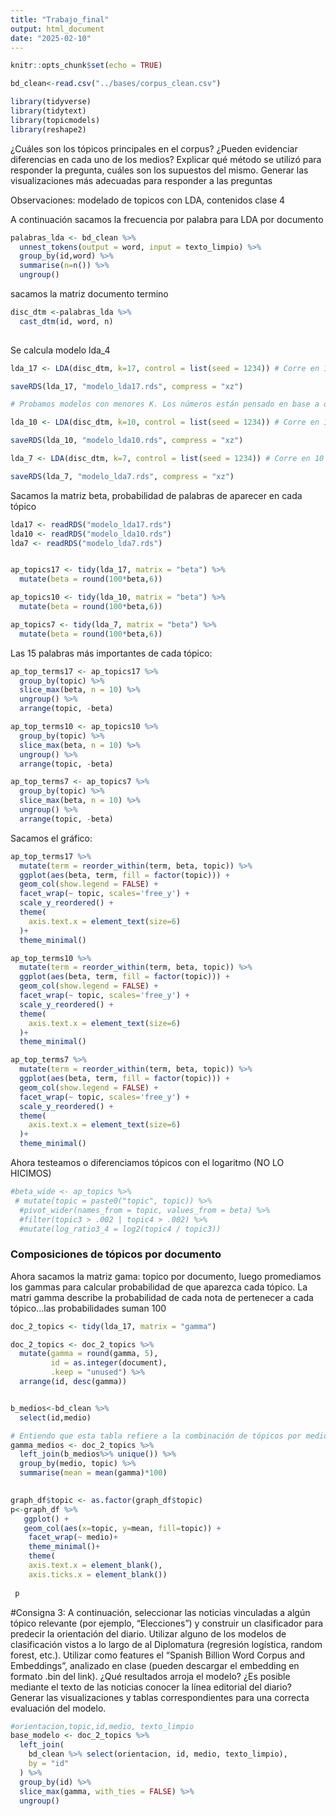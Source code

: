 ```yaml
---
title: "Trabajo_final"
output: html_document
date: "2025-02-10"
---
```


```r
knitr::opts_chunk$set(echo = TRUE)

bd_clean<-read.csv("../bases/corpus_clean.csv")

library(tidyverse)
library(tidytext)
library(topicmodels)
library(reshape2) 
```

¿Cuáles son los tópicos principales en el corpus? ¿Pueden evidenciar diferencias en cada uno de los medios? Explicar qué método se utilizó para responder la pregunta, cuáles son los supuestos del mismo. Generar las visualizaciones más adecuadas para responder a las preguntas

Observaciones: modelado de topicos con LDA, contenidos clase 4


A continuación sacamos la frecuencia por palabra para LDA por documento
```r
palabras_lda <- bd_clean %>%
  unnest_tokens(output = word, input = texto_limpio) %>%
  group_by(id,word) %>% 
  summarise(n=n()) %>% 
  ungroup()
```

sacamos la matriz documento termino

```r

disc_dtm <-palabras_lda %>%
  cast_dtm(id, word, n) 
                
```

Se calcula modelo lda_4

```r
lda_17 <- LDA(disc_dtm, k=17, control = list(seed = 1234)) # Corre en 1/2 hr aprox

saveRDS(lda_17, "modelo_lda17.rds", compress = "xz")

# Probamos modelos con menores K. Los números están pensado en base a que las secciones "fundamentales" de los diarios tienden a ser entre 7 y 10.

lda_10 <- LDA(disc_dtm, k=10, control = list(seed = 1234)) # Corre en 15 minutos aprox

saveRDS(lda_10, "modelo_lda10.rds", compress = "xz")

lda_7 <- LDA(disc_dtm, k=7, control = list(seed = 1234)) # Corre en 10 minutos

saveRDS(lda_7, "modelo_lda7.rds", compress = "xz")
```

Sacamos la matriz beta, probabilidad de palabras de aparecer en cada tópico

```r
lda17 <- readRDS("modelo_lda17.rds")
lda10 <- readRDS("modelo_lda10.rds")
lda7 <- readRDS("modelo_lda7.rds")


ap_topics17 <- tidy(lda_17, matrix = "beta") %>%
  mutate(beta = round(100*beta,6))

ap_topics10 <- tidy(lda_10, matrix = "beta") %>%
  mutate(beta = round(100*beta,6))

ap_topics7 <- tidy(lda_7, matrix = "beta") %>%
  mutate(beta = round(100*beta,6))

```
Las 15 palabras más importantes de cada tópico:
```r
ap_top_terms17 <- ap_topics17 %>%
  group_by(topic) %>%
  slice_max(beta, n = 10) %>% 
  ungroup() %>%
  arrange(topic, -beta)

ap_top_terms10 <- ap_topics10 %>%
  group_by(topic) %>%
  slice_max(beta, n = 10) %>% 
  ungroup() %>%
  arrange(topic, -beta)

ap_top_terms7 <- ap_topics7 %>%
  group_by(topic) %>%
  slice_max(beta, n = 10) %>% 
  ungroup() %>%
  arrange(topic, -beta)

```

Sacamos el gráfico:
```r
ap_top_terms17 %>%
  mutate(term = reorder_within(term, beta, topic)) %>%
  ggplot(aes(beta, term, fill = factor(topic))) +
  geom_col(show.legend = FALSE) +
  facet_wrap(~ topic, scales='free_y') +
  scale_y_reordered() +
  theme(
    axis.text.x = element_text(size=6)
  )+
  theme_minimal()
```


```r
ap_top_terms10 %>%
  mutate(term = reorder_within(term, beta, topic)) %>%
  ggplot(aes(beta, term, fill = factor(topic))) +
  geom_col(show.legend = FALSE) +
  facet_wrap(~ topic, scales='free_y') +
  scale_y_reordered() +
  theme(
    axis.text.x = element_text(size=6)
  )+
  theme_minimal()
```

```r
ap_top_terms7 %>%
  mutate(term = reorder_within(term, beta, topic)) %>%
  ggplot(aes(beta, term, fill = factor(topic))) +
  geom_col(show.legend = FALSE) +
  facet_wrap(~ topic, scales='free_y') +
  scale_y_reordered() +
  theme(
    axis.text.x = element_text(size=6)
  )+
  theme_minimal()
```


Ahora testeamos o diferenciamos tópicos con el logaritmo (NO LO HICIMOS)

```r
#beta_wide <- ap_topics %>%
 # mutate(topic = paste0("topic", topic)) %>%
  #pivot_wider(names_from = topic, values_from = beta) %>% 
  #filter(topic3 > .002 | topic4 > .002) %>%
  #mutate(log_ratio3_4 = log2(topic4 / topic3))
```

### Composiciones de tópicos por documento
Ahora sacamos la matriz gama: topico por documento, luego promediamos los gammas para calcular probabilidad de que aparezca cada tópico. La matri gamma describe la probabilidad de cada nota de pertenecer a cada tópico...las probabilidades suman 100
```r
doc_2_topics <- tidy(lda_17, matrix = "gamma")

doc_2_topics <- doc_2_topics %>%
  mutate(gamma = round(gamma, 5),
         id = as.integer(document),
         .keep = "unused") %>%
  arrange(id, desc(gamma))


b_medios<-bd_clean %>% 
  select(id,medio) 

# Entiendo que esta tabla refiere a la combinación de tópicos por medio. A la probabilidad de un tópico determinado de emrger en un medio específico. Pero no estoy seguro.
gamma_medios <- doc_2_topics %>%
  left_join(b_medios%>% unique()) %>%
  group_by(medio, topic) %>%
  summarise(mean = mean(gamma)*100) 
  

```

```r
graph_df$topic <- as.factor(graph_df$topic)
p<-graph_df %>%
   ggplot() +
   geom_col(aes(x=topic, y=mean, fill=topic)) +
    facet_wrap(~ medio)+
    theme_minimal()+
    theme(
    axis.text.x = element_blank(),
    axis.ticks.x = element_blank())
    
 p
```


#Consigna 3:
A continuación, seleccionar las noticias vinculadas a algún tópico relevante (por ejemplo, “Elecciones”) y construir un clasificador para predecir la orientación del diario. Utilizar alguno de los modelos de clasificación vistos a lo largo de al Diplomatura (regresión logística, random forest, etc.). Utilizar como features el “Spanish Billion Word Corpus and Embeddings”, analizado en clase (pueden descargar el embedding en formato .bin del link). ¿Qué resultados arroja el modelo? ¿Es posible mediante el texto de las noticias conocer la línea editorial del diario? Generar las visualizaciones y tablas correspondientes para una correcta evaluación del modelo.

```r
#orientacion,topic,id,medio, texto_limpio
base_modelo <- doc_2_topics %>%   
  left_join(
    bd_clean %>% select(orientacion, id, medio, texto_limpio),
    by = "id"
  ) %>% 
  group_by(id) %>%
  slice_max(gamma, with_ties = FALSE) %>%
  ungroup()

```



